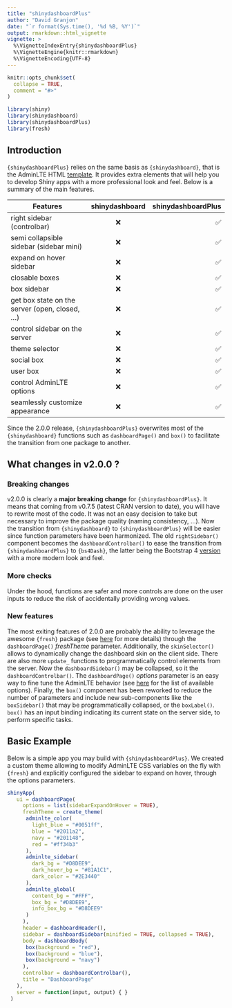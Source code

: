 ```yaml
---
title: "shinydashboardPlus"
author: "David Granjon"
date: "`r format(Sys.time(), '%d %B, %Y')`"
output: rmarkdown::html_vignette
vignette: >
  %\VignetteIndexEntry{shinydashboardPlus}
  %\VignetteEngine{knitr::rmarkdown}
  %\VignetteEncoding{UTF-8}
---
```


```r
knitr::opts_chunk$set(
  collapse = TRUE,
  comment = "#>"
)
```

```r
library(shiny)
library(shinydashboard)
library(shinydashboardPlus)
library(fresh)
```

## Introduction

`{shinydashboardPlus}` relies on the same basis as `{shinydashboard}`, that is the AdminLTE HTML [template](https://adminlte.io/themes/AdminLTE/index2.html). It provides extra elements that will help you to develop Shiny apps with a more professional look and feel. Below is a summary of the main features.

|  Features  |      shinydashboard      |  shinydashboardPlus |
|----------|:-------------:|------:|
| right sidebar (controlbar) |    ❌   |  ✅ |
| semi collapsible sidebar (sidebar mini) |    ❌   |  ✅ |
| expand on hover sidebar |    ❌   |  ✅ |
| closable boxes | ❌ |   ✅|
| box sidebar | ❌ |   ✅|
| get box state on the server (open, closed, ...) | ❌ |   ✅|
| control sidebar on the server | ❌ |   ✅|
| theme selector | ❌ |   ✅|
| social box | ❌ |   ✅|
| user box | ❌ |   ✅|
| control AdminLTE options | ❌ |   ✅|
| seamlessly customize appearance | ❌ |   ✅|


Since the 2.0.0 release, `{shinydashboardPlus}` overwrites most of the `{shinydashboard}` functions such as `dashboardPage()` and `box()` to facilitate the transition from one package to another.

## What changes in v2.0.0 ?

### Breaking changes 
v2.0.0 is clearly a __major breaking change__ for `{shinydashboardPlus}`. It means that coming
from v0.7.5 (latest CRAN version to date), you will have to rewrite most of the code.
It was not an easy decision to take but necessary to improve the package quality (naming consistency, ...). Now the transition from `{shinydashboard}` to `{shinydashboardPlus}` will be easier since function parameters have been harmonized. The old `rightSidebar()` component becomes the `dashboardControlbar()` to ease the transition from `{shinydashboardPlus}` to `{bs4Dash}`, the latter being the Bootstrap 4 [version](https://github.com/RinteRface/bs4Dash) with a more modern look and feel. 

### More checks
Under the hood, functions are safer and more controls are done on the user inputs to reduce the risk of accidentally providing wrong values. 

### New features
The most exiting features of 2.0.0 are probably the ability to leverage the awesome `{fresh}` package (see [here](https://dreamrs.github.io/fresh/articles/vars-shinydashboard.html) for more details) through the `dashboardPage()` _freshTheme_ parameter. Additionally, the `skinSelector()` allows to dynamically change the dashboard skin on the client side. There are also more `update_` functions to programmatically control elements from the server. Now the `dashboardSidebar()` may be collapsed, so it the `dashboardControlbar()`. The `dashboardPage()` _options_ parameter is an easy way to fine tune the AdminLTE behavior (see [here](https://adminlte.io/themes/AdminLTE/documentation/index.html#adminlte-options) for the
list of available options). Finally, the `box()` component has been reworked to reduce the number of parameters and include new sub-components like the `boxSidebar()` that may be programmatically collapsed, or the `boxLabel()`. `box()` has an input binding indicating its current state on the server side, to perform specific tasks.


## Basic Example
Below is a simple app you may build with `{shinydashboardPlus}`. We created a custom theme allowing to modify AdminLTE CSS variables on the fly with `{fresh}` and explicitly configured the
sidebar to expand on hover, through the options parameters.

```r
shinyApp(
   ui = dashboardPage(
     options = list(sidebarExpandOnHover = TRUE),
     freshTheme = create_theme(
      adminlte_color(
        light_blue = "#0051ff",
        blue = "#2011a2",
        navy = "#201148",
        red = "#ff34b3"
      ),
      adminlte_sidebar(
        dark_bg = "#D8DEE9",
        dark_hover_bg = "#81A1C1",
        dark_color = "#2E3440"
      ),
      adminlte_global(
        content_bg = "#FFF",
        box_bg = "#D8DEE9", 
        info_box_bg = "#D8DEE9"
      )
     ),
     header = dashboardHeader(),
     sidebar = dashboardSidebar(minified = TRUE, collapsed = TRUE),
     body = dashboardBody(
      box(background = "red"),
      box(background = "blue"),
      box(background = "navy")
     ),
     controlbar = dashboardControlbar(),
     title = "DashboardPage"
   ),
   server = function(input, output) { }
 )
```
